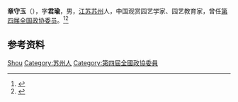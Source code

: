 '''章守玉'''（{{bd|1897年|9月3日|1985年|9月3日|}}），字'''君瑜'''，男，[[江苏|江苏]][[苏州|苏州]]人，中国观赏园艺学家、园艺教育家，曾任[[第四届全国政协委员|第四届全国政协委员]]。<ref>{{Cite book|title=农业大词典|author=农业大词典编辑委员会编|publisher=中国农业出版社|year=1998|isbn=|location=北京|pages=}}</ref><ref>{{Cite book|title=百科知识数据辞典|author=许力以, 周谊主编|publisher=青岛出版社|year=2008|isbn=|location=青岛|pages=}}</ref>

== 参考资料 ==
{{reflist}}

{{中国人物小作品}}

{{Authority control}}
{{DEFAULTSORT:Zhang}}
[[Category:章姓|Shou]]
[[Category:苏州人|Category:苏州人]]
[[Category:第四屆全國政協委員|Category:第四屆全國政協委員]]